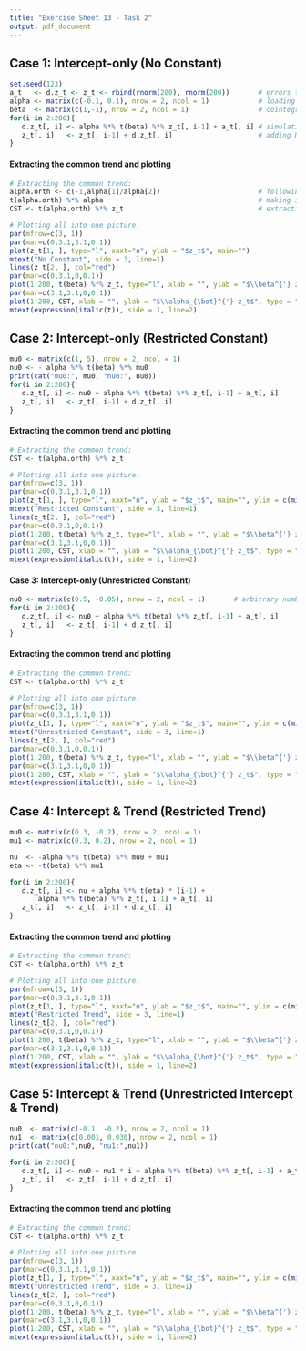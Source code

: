 ```yaml
---
title: "Exercise Sheet 13 - Task 2"
output: pdf_document
---
```


## Case 1: Intercept-only (No Constant)
```r
set.seed(123)
a_t   <- d.z_t <- z_t <- rbind(rnorm(200), rnorm(200))       # errors to generate first-order VECM
alpha <- matrix(c(-0.1, 0.1), nrow = 2, ncol = 1)            # loading matrix
beta  <- matrix(c(1,-1), nrow = 2, ncol = 1)                 # cointegrating matrix
for(i in 2:200){
   d.z_t[, i] <- alpha %*% t(beta) %*% z_t[, i-1] + a_t[, i] # simulating \Delta x_t
   z_t[, i]   <- z_t[, i-1] + d.z_t[, i]                     # adding Delta x_t to x_t-1 to obtain x_t
}
```
#### Extracting the common trend and plotting
```r
# Extracting the common trend:
alpha.orth <- c(-1,alpha[1]/alpha[2])                        # following the formula on slide 7-38
t(alpha.orth) %*% alpha                                      # making sure it is orthogonal
CST <- t(alpha.orth) %*% z_t                                 # extracting the common stochastic trend (CST)

# Plotting all into one picture:
par(mfrow=c(3, 1))
par(mar=c(0,3.1,3.1,0.1))
plot(z_t[1, ], type="l", xaxt="n", ylab = "$z_t$", main="")
mtext("No Constant", side = 3, line=1)
lines(z_t[2, ], col="red")
par(mar=c(0,3.1,0,0.1))
plot(1:200, t(beta) %*% z_t, type="l", xlab = "", ylab = "$\\beta^{'} z_t$", xaxt="n",)
par(mar=c(3.1,3.1,0,0.1))
plot(1:200, CST, xlab = "", ylab = "$\\alpha_{\bot}^{'} z_t$", type = "l")
mtext(expression(italic(t)), side = 1, line=2)
```

## Case 2: Intercept-only (Restricted Constant)
```r
mu0 <- matrix(c(1, 5), nrow = 2, ncol = 1)
nu0 <- - alpha %*% t(beta) %*% mu0
print(cat("mu0:", mu0, "nu0:", nu0))
for(i in 2:200){
   d.z_t[, i] <- nu0 + alpha %*% t(beta) %*% z_t[, i-1] + a_t[, i]
   z_t[, i]   <- z_t[, i-1] + d.z_t[, i]
}
```
#### Extracting the common trend and plotting
```r
# Extracting the common trend:
CST <- t(alpha.orth) %*% z_t 

# Plotting all into one picture:
par(mfrow=c(3, 1))
par(mar=c(0,3.1,3.1,0.1))
plot(z_t[1, ], type="l", xaxt="n", ylab = "$z_t$", main="", ylim = c(min(z_t), max(z_t)))
mtext("Restricted Constant", side = 3, line=1)
lines(z_t[2, ], col="red")
par(mar=c(0,3.1,0,0.1))
plot(1:200, t(beta) %*% z_t, type="l", xlab = "", ylab = "$\\beta^{'} z_t$", xaxt="n",)
par(mar=c(3.1,3.1,0,0.1))
plot(1:200, CST, xlab = "", ylab = "$\\alpha_{\bot}^{'} z_t$", type = "l")
mtext(expression(italic(t)), side = 1, line=2)
```

#### Case 3: Intercept-only (Unrestricted Constant)
```r
nu0 <- matrix(c(0.5, -0.05), nrow = 2, ncol = 1)       # arbitrary numbers that don't happen to match those of the restricted intercept derived from mu0
for(i in 2:200){
   d.z_t[, i] <- nu0 + alpha %*% t(beta) %*% z_t[, i-1] + a_t[, i]
   z_t[, i]   <- z_t[, i-1] + d.z_t[, i]
}
```
#### Extracting the common trend and plotting
```r
# Extracting the common trend:
CST <- t(alpha.orth) %*% z_t 

# Plotting all into one picture:
par(mfrow=c(3, 1))
par(mar=c(0,3.1,3.1,0.1))
plot(z_t[1, ], type="l", xaxt="n", ylab = "$z_t$", main="", ylim = c(min(z_t), max(z_t)))
mtext("Unrestricted Constant", side = 3, line=1)
lines(z_t[2, ], col="red")
par(mar=c(0,3.1,0,0.1))
plot(1:200, t(beta) %*% z_t, type="l", xlab = "", ylab = "$\\beta^{'} z_t$", xaxt="n",)
par(mar=c(3.1,3.1,0,0.1))
plot(1:200, CST, xlab = "", ylab = "$\\alpha_{\bot}^{'} z_t$", type = "l")
mtext(expression(italic(t)), side = 1, line=2)
```

## Case 4: Intercept \& Trend (Restricted Trend)
```r
mu0 <- matrix(c(0.3, -0.2), nrow = 2, ncol = 1)      
mu1 <- matrix(c(0.3, 0.2), nrow = 2, ncol = 1)

nu  <- -alpha %*% t(beta) %*% mu0 + mu1
eta <- -t(beta) %*% mu1

for(i in 2:200){
   d.z_t[, i] <- nu + alpha %*% t(eta) * (i-1) +
       alpha %*% t(beta) %*% z_t[, i-1] + a_t[, i]
   z_t[, i]   <- z_t[, i-1] + d.z_t[, i]
}
```
#### Extracting the common trend and plotting
```r
# Extracting the common trend:
CST <- t(alpha.orth) %*% z_t 

# Plotting all into one picture:
par(mfrow=c(3, 1))
par(mar=c(0,3.1,3.1,0.1))
plot(z_t[1, ], type="l", xaxt="n", ylab = "$z_t$", main="", ylim = c(min(z_t), max(z_t)))
mtext("Restricted Trend", side = 3, line=1)
lines(z_t[2, ], col="red")
par(mar=c(0,3.1,0,0.1))
plot(1:200, t(beta) %*% z_t, type="l", xlab = "", ylab = "$\\beta^{'} z_t$", xaxt="n",)
par(mar=c(3.1,3.1,0,0.1))
plot(1:200, CST, xlab = "", ylab = "$\\alpha_{\bot}^{'} z_t$", type = "l")
mtext(expression(italic(t)), side = 1, line=2)
```

## Case 5: Intercept \& Trend (Unrestricted Intercept \& Trend)
```r
nu0  <- matrix(c(-0.1, -0.2), nrow = 2, ncol = 1)
nu1  <- matrix(c(0.001, 0.030), nrow = 2, ncol = 1)
print(cat("nu0:",nu0, "nu1:",nu1))

for(i in 2:200){
   d.z_t[, i] <- nu0 + nu1 * i + alpha %*% t(beta) %*% z_t[, i-1] + a_t[, i]
   z_t[, i]   <- z_t[, i-1] + d.z_t[, i]
}
```
#### Extracting the common trend and plotting
```r
# Extracting the common trend:
CST <- t(alpha.orth) %*% z_t 

# Plotting all into one picture:
par(mfrow=c(3, 1))
par(mar=c(0,3.1,3.1,0.1))
plot(z_t[1, ], type="l", xaxt="n", ylab = "$z_t$", main="", ylim = c(min(z_t), max(z_t)))
mtext("Unrestricted Trend", side = 3, line=1)
lines(z_t[2, ], col="red")
par(mar=c(0,3.1,0,0.1))
plot(1:200, t(beta) %*% z_t, type="l", xlab = "", ylab = "$\\beta^{'} z_t$", xaxt="n",)
par(mar=c(3.1,3.1,0,0.1))
plot(1:200, CST, xlab = "", ylab = "$\\alpha_{\bot}^{'} z_t$", type = "l")
mtext(expression(italic(t)), side = 1, line=2)
```




